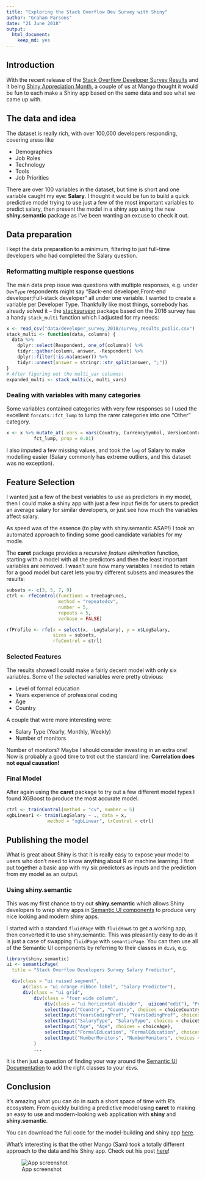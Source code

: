```yaml
---
title: "Exploring the Stack Overflow Dev Survey with Shiny"
author: "Graham Parsons"
date: "21 June 2018"
output: 
  html_document: 
    keep_md: yes
---
```


## Introduction

With the recent release of the [Stack Overflow Developer Survey Results](https://insights.stackoverflow.com/survey/2018/) and it being [Shiny Appreciation Month](https://twitter.com/hashtag/ShinyAppreciation), a couple of us at Mango thought it would be fun to each make a Shiny app based on the same data and see what we came up with.

## The data and idea

The dataset is really rich, with over 100,000 developers responding, covering areas like

  * Demographics
  * Job Roles
  * Technology
  * Tools
  * Job Priorities

There are over 100 variables in the dataset, but time is short and one variable caught my eye: **Salary**. I thought it would be fun to build a quick predictive model trying to use just a few of the most important variables to predict salary, then present the model in a shiny app using the new **shiny.semantic** package as I've been wanting an excuse to check it out.


## Data preparation

I kept the data preparation to a minimum, filtering to just full-time developers who had completed the Salary question.


### Reformatting multiple response questions
The main data prep issue was questions with multiple responses, e.g. under `DevType` respondents might say "Back-end developer;Front-end developer;Full-stack developer" all under one variable. I wanted to create a variable per Developer Type. Thankfully like most things, somebody has already solved it -- the [stacksurveyr](https://github.com/dgrtwo/stacksurveyr) package based on the 2016 survey has a handy `stack_multi` function which I adjusted for my needs: 


```r
x <- read_csv("data/developer_survey_2018/survey_results_public.csv")
stack_multi <- function(data, columns) {
  data %>%
    dplyr::select(Respondent, one_of(columns)) %>%
    tidyr::gather(column, answer, -Respondent) %>%
    dplyr::filter(!is.na(answer)) %>%
    tidyr::unnest(answer = stringr::str_split(answer, ";"))
}
# After figuring out the multi_var columns:
expanded_multi <- stack_multi(x, multi_vars)
```

### Dealing with variables with many categories

Some variables contained categories with very few responses so I used the excellent `forcats::fct_lump` to lump the rarer categories into one "Other" category.

```r
x <- x %>% mutate_at(.vars = vars(Country, CurrencySymbol, VersionControl),
          fct_lump, prop = 0.01)
```

I also imputed a few missing values, and took the `log` of Salary to make modelling easier (Salary commonly has extreme outliers, and this dataset was no exception).


## Feature Selection

I wanted just a few of the best variables to use as predictors in my model, then I could make a shiny app with just a few input fields for users to predict an average salary for similar developers, or just see how much the variables affect salary.

As speed was of the essence (to play with shiny.semantic ASAP!) I took an automated approach to finding some good candidate variables for my modle.

The **caret** package provides a *recursive feature elimination* function, starting with a model with all the predictors and then the least important variables are removed. I wasn't sure how many variables I needed to retain for a good model but caret lets you try different subsets and measures the results:

```r
subsets <- c(3, 5, 7, 9)
ctrl <- rfeControl(functions = treebagFuncs,
                   method = "repeatedcv",
                   number = 5,
                   repeats = 5,
                   verbose = FALSE)

rfProfile <- rfe(x = select(x, -LogSalary), y = x$LogSalary,
                 sizes = subsets,
                 rfeControl = ctrl)
```


### Selected Features

The results showed I could make a fairly decent model with only six variables. Some of the selected variables were pretty obvious:

  * Level of formal education
  * Years experience of professional coding
  * Age
  * Country
  
A couple that were more interesting were:

  * Salary Type (Yearly, Monthly, Weekly)
  * Number of monitors
  
Number of monitors? Maybe I should consider investing in an extra one! Now is probably a good time to trot out the standard line: **Correlation does not equal causation!**
  
### Final Model

After again using the **caret** package to try out a few different model types I found XGBoost to produce the most accurate model.

```r
ctrl <- trainControl(method = "cv", number = 5)
xgbLinear1 <- train(LogSalary ~ ., data = x,
               method = "xgbLinear", trControl = ctrl)
```


## Publishing the model

What is great about Shiny is that it is really easy to expose your model to users who don't need to know anything about R or machine learning. I first put together a basic app with my six predictors as inputs and the prediction from my model as an output.

### Using shiny.semantic

This was my first chance to try out **shiny.semantic** which allows Shiny developers to wrap shiny apps in [Semantic UI components](https://github.com/Semantic-Org/Semantic-UI) to produce very nice looking and modern shiny apps.

I started with a standard `fluidPage` with `fluidRow`s to get a working app, then converted it to use shiny.semantic. This was pleasantly easy to do as it is just a case of swapping `fluidPage` with `semanticPage`. You can then use all of the Semantic UI components by referring to their classes in `div`s, e.g.

```r
library(shiny.semantic)
ui <- semanticPage(
  title = "Stack Overflow Developers Survey Salary Predictor",

  div(class = "ui raised segment",
      a(class = "ui orange ribbon label", "Salary Predictor"),
      div(class = "ui grid",
          div(class = "four wide column",
              div(class = "ui horizontal divider",  uiicon("edit"), "Predict Your Salary!"),
              selectInput("Country", "Country", choices = choiceCountry),
              selectInput("YearsCodingProf", "YearsCodingProf", choices = choiceYearsCodingProf),
              selectInput("SalaryType", "SalaryType", choices = choiceSalaryType),
              selectInput("Age", "Age", choices = choiceAge),
              selectInput("FormalEducation", "FormalEducation", choices = choiceFormalEducation),
              selectInput("NumberMonitors", "NumberMonitors", choices = choiceNumberMonitors)
          )
          ...

```

It is then just a question of finding your way around the [Semantic UI Documentation](https://semantic-ui.com/introduction/getting-started.html) to add the right classes to your `div`s.

## Conclusion

It's amazing what you can do in such a short space of time with R's ecosystem. From quickly building a predictive model using **caret** to making an easy to use and modern-looking web application with **shiny** and **shiny.semantic**.

You can download the full code for the model-building and shiny app [here](https://github.com/grahamrp/sods).

What's interesting is that the other Mango (Sam) took a totally different approach to the data and his Shiny app. Check out his post [here]()!

![App screenshot](app_pic.png)
